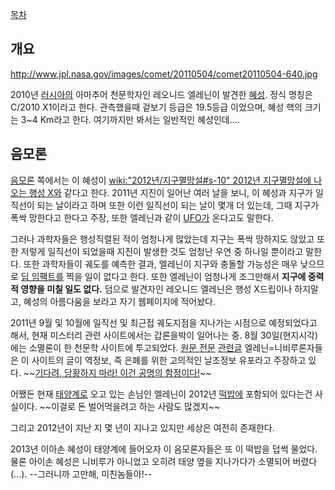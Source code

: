 [[목차]]
== 개요 ==
http://www.jpl.nasa.gov/images/comet/20110504/comet20110504-640.jpg

2010년 [[러시아]]의 아마추어 천문학자인 레오니드 엘레닌이 발견한 [[혜성]]. 정식 명칭은 C/2010 X1이라고 한다. 관측했을때 겉보기 등급은 19.5등급 이었으며, 혜성 핵의 크기는 3~4 Km라고 한다. 여기까지만 봐서는 일반적인 혜성인데....

== 음모론 ==
[[음모론]] 쪽에서는 이 혜성이 [[wiki:"2012년/지구멸망설#s-10" 2012년 지구멸망설에 나오는 행성 X]]와 같다고 한다. 2011년 지진이 일어난 여러 날을 보니, 이 혜성과 지구가 일직선이 되는 날이라고 하며 또한 이런 일직선이 되는 날이 몇개 더 있는데, 그때 지구가 폭싹 망한다고 한다고 주장, 또한 엘레닌과 같이 [[UFO]]가 온다고도 말한다.

그러나 과학자들은 행성직렬된 적이 엄청나게 많았는데 지구는 폭싹 망하지도 않았고 또한 저렇게 일직선이 되었을때 지진이 발생한 것도 엄청난 우연 중 하나일 뿐이라고 말한다. 또한 과학자들이 궤도를 예측한 결과, 엘레닌이 지구와 충돌할 가능성은 매우 낮으므로 [[딥 임팩트]]를 찍을 일이 없다고 한다. 또한 엘레닌이 엄청나게 조그만해서 '''지구에 중력적 영향을 미칠 일도 없다.''' 덤으로 발견자인 레오니드 엘레닌은 행성 X드립이나 하지말고, 혜성의 아름다움을 보라고 자기 웹페이지에 적어놨다.

2011년 9월 및 10월에 일직선 및 최근접 궤도지점을 지나가는 시점으로 예정되었다고 해서, 현재 미스터리 관련 사이트에서는 갑론을박이 일어나는 중. 8월 30일(현지시각)에는 소멸론이 한 천문학 사이트에 투고되었다. [http://www.skyandtelescope.com/community/skyblog/observingblog/128708798.html 원문 전문] [http://www.lightearth.net/164320 관련글] 엘레닌=니비루론자들은 이 사이트의 글이 역정보, 즉 은폐를 위한 고의적인 날조정보 유포라고 주장하고 있다. ~~[[기다려, 당황하지 마라! 이건 공명의 함정이다!]]~~

어쨌든 현재 [[태양계]]로 오고 있는 손님인 엘레닌이 2012년 [[떡밥]]에 포함되어 있다는건 사실이다. ~~이걸로 돈 벌어먹을려고 하는 사람도 많겠지~~ 

그리고 2012년이 지난 지 몇 년이 지나고 있지만 세상은 여전히 존재한다.

2013년 이아손 혜성이 태양계에 들어오자 이 음모론자들은 또 이 떡밥을 덥썩 물었다. 물론 아이손 혜성은 니비루가 아니었고 오히려 태양 옆을 지나가다가 소멸되어 버렸다(...). --그러니까 고만해, 미친놈들아!--
